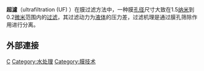 {{unreferenced|time=2011-06-13T06:58:19+00:00}}

'''超濾'''（ultrafiltration (UF) ）在膜过滤方法中，一种膜[[孔径|孔径]]尺寸大致在1.5[[纳米|纳米]]到0.2[[微米|微米]]范围内的[[过滤|过滤]]，其过滤动力为[[液体|液体]]的压力差，过滤机理是通过膜孔筛除作用进行分离。

==外部連接==
{{commonscatinline}}

{{分离过程}}

[[Category:过滤|C]]
[[Category:水处理|Category:水处理]]
[[Category:膜技术|Category:膜技术]]